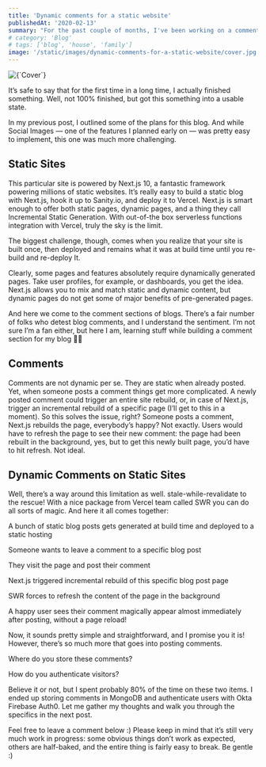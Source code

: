 ```yaml
---
title: 'Dynamic comments for a static website'
publishedAt: '2020-02-13'
summary: "For the past couple of months, I've been working on a comment feature for this blog. Now that it's almost finished, I invite you to check it out along with some implementation details."
# category: 'Blog'
# tags: ['blog', 'house', 'family']
image: '/static/images/dynamic-comments-for-a-static-website/cover.jpg'
---
```


<div className="my-10">
  <Image
    alt={`Cover`}
    src={`/static/images/dynamic-comments-for-a-static-website/cover.jpg`}
    width={1920 / 2}
    height={1080 / 2}
    priority
  />
</div>

It’s safe to say that for the first time in a long time, I actually finished something. Well, not 100% finished, but got this something into a usable state. 



In my previous post, I outlined some of the plans for this blog. And while Social Images — one of the features I planned early on — was pretty easy to implement, this  one was much more challenging.



## Static Sites



This particular site is powered by Next.js 10, a fantastic framework powering millions of static websites. It’s really easy to build a static blog with Next.js, hook it up to Sanity.io, and deploy it to Vercel. Next.js is smart enough to offer both static pages, dynamic pages, and a thing they call Incremental Static Generation. With out-of-the box serverless functions integration with Vercel, truly the sky is the limit. 



The biggest challenge, though, comes when you realize that your site is built once, then deployed and remains what it was at build time until you re-build and re-deploy It.



Clearly, some pages and features absolutely require dynamically generated pages. Take user profiles, for example, or dashboards, you get the idea. Next.js allows you to mix and match static and dynamic content, but dynamic pages do not get some of major benefits of pre-generated pages. 



And here we come to the comment sections of blogs. There’s a fair number of folks who detest blog comments, and I understand the sentiment. I’m not sure I’m a fan either, but here I am, learning stuff while building a comment section for my blog 🤷‍♂️



## Comments



Comments are not dynamic per se. They are static when already posted. Yet, when someone posts a comment things get more complicated. A newly posted comment could trigger an entire site rebuild, or, in case of Next.js, trigger an incremental rebuild of a specific page (I’ll get to this in a moment). So this solves the issue, right? Someone posts a comment, Next.js rebuilds the page, everybody’s happy? Not exactly. Users would have to refresh the page to see their new comment: the page had been rebuilt in the background, yes, but to get this newly built page, you’d have to hit refresh. Not ideal.



## Dynamic Comments on Static Sites



Well, there’s a way around this limitation as well. stale-while-revalidate to the rescue! With a nice package from Vercel team called SWR you can do all sorts of magic. And here it all comes together:



A bunch of static blog posts gets generated at build time and deployed to a static hosting



Someone wants to leave a comment to a specific blog post



They visit the page and post their comment



Next.js triggered incremental rebuild of this specific blog post page



SWR forces to refresh the content of the page in the background



A happy user sees their comment magically appear almost immediately after posting, without a page reload!



Now, it sounds pretty simple and straightforward, and I promise you it is! However, there’s so much more that goes into posting comments. 



Where do you store these comments?



How do you authenticate visitors?



Believe it or not, but I spent probably 80% of the time on these two items. I ended up storing comments in MongoDB and authenticate users with Okta Firebase Auth0. Let me gather my thoughts and walk you through the specifics in the next post. 



Feel free to leave a comment below :) Please keep in mind that it’s still very much work in progress: some obvious things don’t work as expected, others are half-baked, and the entire thing is fairly easy to break. Be gentle :)





